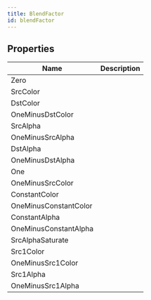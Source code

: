 ```yaml
---
title: BlendFactor
id: blendFactor
---
```


## Properties

| Name | Description |
| - | - |
| Zero |  |
| SrcColor |  |
| DstColor |  |
| OneMinusDstColor |  |
| SrcAlpha |  |
| OneMinusSrcAlpha |  |
| DstAlpha |  |
| OneMinusDstAlpha |  |
| One |  |
| OneMinusSrcColor |  |
| ConstantColor |  |
| OneMinusConstantColor |  |
| ConstantAlpha |  |
| OneMinusConstantAlpha |  |
| SrcAlphaSaturate |  |
| Src1Color |  |
| OneMinusSrc1Color |  |
| Src1Alpha |  |
| OneMinusSrc1Alpha |  |

